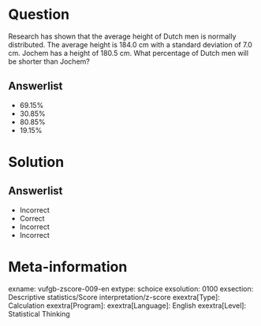 Question
========
  
Research has shown that the average height of Dutch men is normally distributed. The average height is 184.0 cm with a standard deviation of 7.0 cm. Jochem has a height of 180.5 cm. What percentage of Dutch men will be shorter than Jochem?

  
Answerlist
----------
* 69.15%
* 30.85%
* 80.85%
* 19.15%


Solution
========

Answerlist
----------
* Incorrect
* Correct
* Incorrect
* Incorrect

Meta-information
================
exname: vufgb-zscore-009-en
extype: schoice
exsolution: 0100
exsection: Descriptive statistics/Score interpretation/z-score
exextra[Type]: Calculation
exextra[Program]: 
exextra[Language]: English
exextra[Level]: Statistical Thinking
